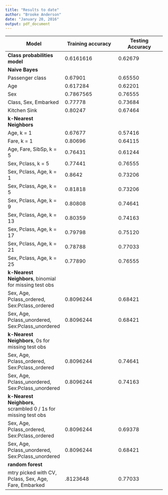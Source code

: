 ```yaml
---
title: "Results to date"
author: "Brooke Anderson"
date: "January 20, 2016"
output: pdf_document
---
```


Model     | Training accuracy | Testing Accuracy
----------|-------------------|-----------------
**Class probabilities model** | 0.6161616 | 0.62679
**Naive Bayes** |   |    
Passenger class | 0.67901 | 0.65550
Age | 0.617284 | 0.62201
Sex | 0.7867565 | 0.76555
Class, Sex, Embarked | 0.77778 | 0.73684
Kitchen Sink | 0.80247 | 0.67464
**k-Nearest Neighbors** | | 
Age, k = 1 | 0.67677 | 0.57416 
Fare, k = 1 | 0.80696 | 0.64115
Age, Fare, SibSp, k = 5 | 0.76431 | 0.61244
Sex, Pclass, k = 5 | 0.77441 | 0.76555
Sex, Pclass, Age, k = 1 | 0.8642 | 0.73206
Sex, Pclass, Age, k = 5 | 0.81818 | 0.73206
Sex, Pclass, Age, k = 9 | 0.80808 | 0.74641
Sex, Pclass, Age, k = 13 | 0.80359 | 0.74163
Sex, Pclass, Age, k = 17 | 0.79798 | 0.75120
Sex, Pclass, Age, k = 21 | 0.78788 | 0.77033
Sex, Pclass, Age, k = 25 | 0.77890| 0.76555
**k-Nearest Neighbors**, binomial for missing test obs | | 
Sex, Age, Pclass_ordered, Sex:Pclass_ordered | 0.8096244  | 0.68421
Sex, Age, Pclass_unordered, Sex:Pclass_unordered | 0.8096244  | 0.68421
**k-Nearest Neighbors**, 0s for missing test obs | | 
Sex, Age, Pclass_ordered, Sex:Pclass_ordered | 0.8096244 | 0.74641
Sex, Age, Pclass_unordered, Sex:Pclass_unordered | 0.8096244 | 0.74163
**k-Nearest Neighbors**, scrambled 0 / 1s for missing test obs | | 
Sex, Age, Pclass_ordered, Sex:Pclass_ordered | 0.8096244 | 0.69378
Sex, Age, Pclass_unordered, Sex:Pclass_unordered | 0.8096244 | 0.68421
**random forest** | |
mtry picked with CV, Pclass, Sex, Age, Fare, Embarked | .8123648 | 0.77033